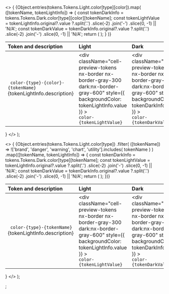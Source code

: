 
  <>
    {
      <table className="docs my-6">
        <thead>
          <tr>
            <th align="left">Token and description</th>
            <th align="left">Light</th>
            <th align="left">Dark</th>
          </tr>
        </thead>
        <tbody>
          {Object.entries(tokens.Tokens.Light.color[type][color]).map(
            ([tokenName, tokenLightInfo]) => {
              const tokenDarkInfo =
                tokens.Tokens.Dark.color[type][color][tokenName];
              const tokenLightValue =
                tokenLightInfo.original?.value
                  ?.split('.')
                  .slice(-2)
                  .join('-')
                  .slice(0, -1) || 'N/A';
              const tokenDarkValue =
                tokenDarkInfo.original?.value
                  ?.split('.')
                  .slice(-2)
                  .join('-')
                  .slice(0, -1) || 'N/A';
              return (
                <tr key={tokenName}>
                  <td className="w-full">
                    <div className="cell-tokens-name">
                      <code className="font-medium">
                        color-{type}-{color}-{tokenName}
                      </code>
                      <div className="cell-description-tokens">
                        {tokenLightInfo.description}
                      </div>
                    </div>
                  </td>
                  <td>
                    <div className="cell-tokens">
                      <div
                        className="cell-preview-tokens nx-border nx-border-gray-300 dark:nx-border-gray-600"
                        style={{ backgroundColor: tokenLightInfo.value }}
                      ></div>
                      <div className="cell-token-tokens">
                        <code>color-{tokenLightValue}</code>
                      </div>
                    </div>
                  </td>
                  <td>
                    <div className="cell-tokens">
                      <div
                        className="cell-preview-tokens nx-border nx-border-gray-300 dark:nx-border-gray-600"
                        style={{ backgroundColor: tokenDarkInfo.value }}
                      ></div>
                      <div className="cell-token-tokens">
                        <code>color-{tokenDarkValue}</code>
                      </div>
                    </div>
                  </td>
                </tr>
              );
            }
          )}
        </tbody>
      </table>
    }
  </>
);

  <>
    {
      <table className="docs my-6">
        <thead>
          <tr>
            <th align="left">Token and description</th>
            <th align="left">Light</th>
            <th align="left">Dark</th>
          </tr>
        </thead>
        <tbody>
          {Object.entries(tokens.Tokens.Light.color[type])
            .filter(
              ([tokenName]) =>
                !['brand', 'danger', 'warning', 'chart', 'utility'].includes(
                  tokenName
                )
            )
            .map(([tokenName, tokenLightInfo]) => {
              const tokenDarkInfo = tokens.Tokens.Dark.color[type][tokenName];
              const tokenLightValue =
                tokenLightInfo.original?.value
                  ?.split('.')
                  .slice(-2)
                  .join('-')
                  .slice(0, -1) || 'N/A';
              const tokenDarkValue =
                tokenDarkInfo.original?.value
                  ?.split('.')
                  .slice(-2)
                  .join('-')
                  .slice(0, -1) || 'N/A';
              return (
                <tr key={tokenName}>
                  <td className="w-full">
                    <div className="cell-tokens-name">
                      <code className="font-medium">
                        color-{type}-{tokenName}
                      </code>
                      <div className="cell-description-tokens">
                        {tokenLightInfo.description}
                      </div>
                    </div>
                  </td>
                  <td>
                    <div className="cell-tokens">
                      <div
                        className="cell-preview-tokens nx-border nx-border-gray-300 dark:nx-border-gray-600"
                        style={{ backgroundColor: tokenLightInfo.value }}
                      ></div>
                      <div className="cell-token-tokens">
                        <code>color-{tokenLightValue}</code>
                      </div>
                    </div>
                  </td>
                  <td>
                    <div className="cell-tokens">
                      <div
                        className="cell-preview-tokens nx-border nx-border-gray-300 dark:nx-border-gray-600"
                        style={{ backgroundColor: tokenDarkInfo.value }}
                      ></div>
                      <div className="cell-token-tokens">
                        <code>color-{tokenDarkValue}</code>
                      </div>
                    </div>
                  </td>
                </tr>
              );
            })}
        </tbody>
      </table>
    }
  </>
);

;
